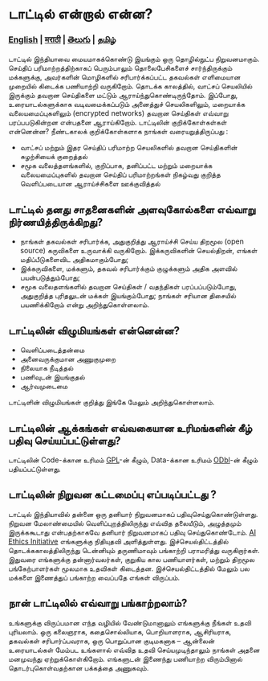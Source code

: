 # டாட்டில் என்றால் என்ன?

### [English](/faq) | [मराठी](/lang/marathi/faq_marathi) | [తెలుగు](/lang/telugu/faq_telugu) | [தமிழ்](/lang/tamil/faq_tamil)

டாட்டில் இந்தியாவை மையமாகக்கொண்டு இயங்கும் ஒரு தொழில்நுட்ப நிறுவனமாகும். செய்திப் பரிமாற்றத்திற்காகப் பெரும்பாலும் தொலைபேசிகளைச் சார்ந்திருக்கும் மக்களுக்கு, அவர்களின் மொழிகளில் சரிபார்க்கப்பட்ட தகவல்கள் எளிமையான முறையில் கிடைக்க பணியாற்றி வருகிறோம். தொடக்க காலத்தில், வாட்சப் செயலியில் இருக்கும் தவறான செய்திகளை மட்டும் ஆராய்ந்துகொண்டிருந்தோம். இப்போது, உரையாடல்களுக்காக வடிவமைக்கப்படும் அனைத்துச் செயலிகளிலும், மறையாக்க வலையமைப்புகளிலும் (encrypted networks) தவறான செய்திகள் எவ்வாறு பரப்பபடுகின்றன என்பதனை ஆராய்கிறோம்.
டாட்டிலின் குறிக்கோள்கள்கள் என்னென்ன?
நீண்டகாலக் குறிக்கோள்களாக நாங்கள் வரையறுத்திருப்பது :

- வாட்சப் மற்றும் இதர செய்திப் பரிமாற்ற செயலிகளில் தவறான செய்திகளின் சுழற்சியைக் குறைத்தல்
- சமூக வலைத்தளங்களில், குறிப்பாக, தனிப்பட்ட மற்றும் மறையாக்க வலையமைப்புகளில் தவறான செய்திப் பரிமாற்றங்கள் நிகழ்வது குறித்த வெளிப்படையான ஆராய்ச்சிகளை ஊக்குவித்தல்

## டாட்டில் தனது சாதனைகளின் அளவுகோல்களை எவ்வாறு நிர்ணயித்திருக்கிறது?

- நாங்கள் தகவல்கள் சரிபார்க்க, அதுகுறித்து ஆராய்ச்சி செய்ய திறமூல (open source) கருவிகளை உருவாக்கி வருகிறோம். இக்கருவிகளின் செயல்திறன், எங்கள் மதிப்பீடுகளைவிட அதிகமாகும்போது;
- இக்கருவிகளை, மக்களும், தகவல் சரிபார்க்கும் குழுக்களும் அதிக அளவில் பயன்படுத்தும்போது;
- சமூக வலைதளங்களில் தவறான செய்திகள் / வதந்திகள் பரப்பப்படும்போது, அதுகுறித்த புரிதலுடன் மக்கள் இயங்கும்போது;
  நாங்கள் சரியான திசையில் பயணிக்கிறோம் என்று அறிந்துகொள்ளலாம்.

## டாட்டிலின் விழுமியங்கள் என்னென்ன?

- வெளிப்படைத்தன்மை
- அனைவருக்குமான அணுகுமுறை
- நிலையாக நீடித்தல்
- பணிவுடன் இயங்குதல்
- ஆர்வமுடைமை

டாட்டிளின் விழுமியங்கள் குறித்து இங்கே மேலும் அறிந்துகொள்ளலாம்.

## டாட்டிலின் ஆக்கங்கள் எவ்வகையான உரிமங்களின் கீழ் பதிவு செய்யப்பட்டுள்ளது?

டாட்டிலின் Code-க்கான உரிமம் [GPL](https://www.gnu.org/licenses/gpl-3.0.en.html)-ன் கீழும், Data-க்கான உரிமம் [ODbl](https://opendatacommons.org/licenses/odbl/)-ன் கீழும் பதியப்பட்டுள்ளது.

## டாட்டிலின் நிறுவன கட்டமைப்பு எப்படிப்பட்டது ?

டாட்டில் இந்தியாவில் தன்னை ஒரு தனியார் நிறுவனமாகப் பதிவுசெய்துகொண்டுள்ளது. நிறுவன மேலாண்மையில் வெளிப்புறத்திலிருந்து எவ்வித தலையீடும், அழுத்தமும் இருக்ககூடாது என்பதற்காகவே தனியார் நிறுவனமாகப் பதிவு செய்துகொண்டோம். [AI Ethics Initiative](https://aiethicsinitiative.org/news/2019/3/12/announcing-the-winners-of-the-ai-and-the-news-open-challenge) எங்களுக்கு நிதியுதவி அளித்துள்ளது.
இச்செயல்திட்டத்தில் தொடக்ககாலத்திலிருந்து டென்னியும் தருணிமாவும் பங்காற்றி பராமரித்து வருகிறார்கள். இதுவரை எங்களுக்கு தன்னார்வலர்கள், குறுகிய கால பணியாளர்கள், மற்றும் திறமூல பங்கேற்பாளர்கள் மூலமாக உதவிகள் கிடைத்தன. இச்செயல்திட்டத்தில் மேலும் பல மக்களை இணைத்துப் பங்காற்ற வைப்பதே எங்கள் விருப்பம்.

## நான் டாட்டிலில் எவ்வாறு பங்காற்றலாம்?

உங்களுக்கு விருப்பமான எந்த வழியில் வேண்டுமானாலும் எங்களுக்கு நீங்கள் உதவி புரியலாம். ஒரு கலைஞராக, கதைசொல்லியாக, பொறியாளராக, ஆசிரியராக, தகவல்கள் சரிபார்ப்பவராக, ஒரு பொறுப்பான குடிமகனாக – ஆன்லைன் உரையாடல்கள் மேம்பட உங்களால் எவ்வித உதவி செய்யமுடிந்தாலும் நாங்கள் அதனை மனமுவந்து ஏற்றுக்கொள்கிறோம். எங்களுடன் இணைந்து பணியாற்ற விரும்பினால் தொடர்புகொள்வதற்கான பக்கத்தை அணுகவும்.
